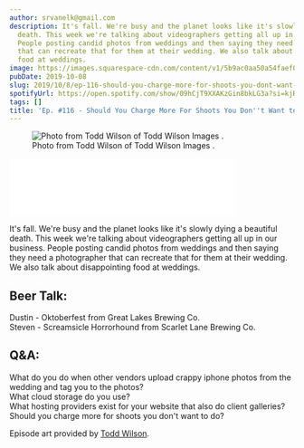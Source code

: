 ```yaml
---
author: srvanelk@gmail.com
description: It's fall. We're busy and the planet looks like it's slowly dying a beautiful
  death. This week we're talking about videographers getting all up in our business.
  People posting candid photos from weddings and then saying they need a photographer
  that can recreate that for them at their wedding. We also talk about disappointing
  food at weddings.
image: https://images.squarespace-cdn.com/content/v1/5b9ac0aa50a54faef024c950/1570567374679-9L3PQ2IVF7JMSQDLW4PB/Todd+Wilson+Photo_Square.jpg?format=original
pubDate: 2019-10-08
slug: 2019/10/8/ep-116-should-you-charge-more-for-shoots-you-dont-want-to-do
spotifyUrl: https://open.spotify.com/show/09hCjT9XXAKzGin8bkLG3a?si=kjRZvQ1JTb6Ov3HVzSSlWA
tags: []
title: 'Ep. #116 - Should You Charge More For Shoots You Don''t Want to Do?'
---
```


<figure>
  <img src="https://images.squarespace-cdn.com/content/v1/5b9ac0aa50a54faef024c950/1570567374679-9L3PQ2IVF7JMSQDLW4PB/Todd+Wilson+Photo_Square.jpg?format=original" alt=" Photo from Todd Wilson of  Todd Wilson Images . " />
  <figcaption>Photo from Todd Wilson of  Todd Wilson Images .</figcaption>
</figure>
<iframe class="embedly-embed" src="//cdn.embedly.com/widgets/media.html?src=https%3A%2F%2Fanchor.fm%2Fweddingphotohangover%2Fembed%2Fepisodes%2FEp--116---Should-You-Charge-More-For-Shoots-You-Dont-Want-to-Do-e6e4r1&url=https%3A%2F%2Fanchor.fm%2Fweddingphotohangover%2Fepisodes%2FEp--116---Should-You-Charge-More-For-Shoots-You-Dont-Want-to-Do-e6e4r1&image=https%3A%2F%2Fd3t3ozftmdmh3i.cloudfront.net%2Fproduction%2Fpodcast_uploaded_episode400%2F805714%2F805714-1570567192579-9b6b99d648a29.jpg&key=61d05c9d54e8455ea7a9677c366be814&type=text%2Fhtml&schema=anchor&wmode=opaque" width="400" height="102" scrolling="no" frameborder="0" allow="autoplay; fullscreen" allowfullscreen="true"></iframe>

It's fall. We're busy and the planet looks like it's slowly dying a beautiful death. This week we're talking about videographers getting all up in our business. People posting candid photos from weddings and then saying they need a photographer that can recreate that for them at their wedding. We also talk about disappointing food at weddings.

## Beer Talk:  
Dustin - Oktoberfest from Great Lakes Brewing Co.  
Steven - Screamsicle Horrorhound from Scarlet Lane Brewing Co.

## Q&A:  
What do you do when other vendors upload crappy iphone photos from the wedding and tag you to the photos?  
What cloud storage do you use?  
What hosting providers exist for your website that also do client galleries?  
Should you charge more for shoots you don't want to do?

Episode art provided by [Todd Wilson](https://www.toddwilsonimages.com/).